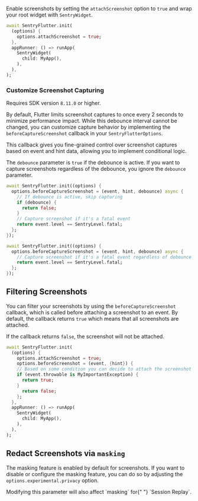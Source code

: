 Enable screenshots by setting the `attachScreenshot` option to `true` and wrap your root widget with `SentryWidget`.

```dart {3, 6-8}
await SentryFlutter.init(
  (options) {
    options.attachScreenshot = true;
  },
  appRunner: () => runApp(
    SentryWidget(
      child: MyApp(),
    ),
  ),
);
```

### Customize Screenshot Capturing

<Alert>

Requires SDK version `8.11.0` or higher.

</Alert>

By default, Flutter limits screenshot captures to once every 2 seconds to minimize performance impact. While this debounce interval cannot be changed, you can customize capture behavior by implementing the `beforeCaptureScreenshot` callback in your `SentryFlutterOptions`.

This callback gives you fine-grained control over screenshot captures based on event and hint data, allowing you to implement conditional logic.

<Note>

The `debounce` parameter is `true` if the debounce is active.
If you want to capture screenshots regardless of the debounce, you ignore the `debounce` parameter.

</Note>

```dart {tabTitle: 'Respect debounce'} {2-9}
await SentryFlutter.init((options) {
  options.beforeCaptureScreenshot = (event, hint, debounce) async {
    // If debounce is active, skip capturing
    if (debounce) {
      return false;
    }
    // Capture screenshot if it's a fatal event
    return event.level == SentryLevel.fatal;
  };
});
```

```dart {tabTitle: 'Ignore debounce'} {2-4}
await SentryFlutter.init((options) {
  options.beforeCaptureScreenshot = (event, hint, debounce) async {
    // Capture screenshot if it's a fatal event regardless of debounce
    return event.level == SentryLevel.fatal;
  };
});
```

## Filtering Screenshots

You can filter your screenshots by using the `beforeCaptureScreenshot` callback, which is called before attaching a screenshot to an event. By default, the callback returns `true` which means that all screenshots are attached.

If the callback returns `false`, the screenshot will not be attached.

```dart {4-10}
await SentryFlutter.init(
  (options) {
    options.attachScreenshot = true;
    options.beforeScreenshot = (event, {hint}) {
    // Based on some condition you can decide to attach the screenshot or drop it
    if (event.throwable is MyImportantException) {
      return true;
    }
      return false;
    };
  },
  appRunner: () => runApp(
    SentryWidget(
      child: MyApp(),
    ),
  ),
);
```

## Redact Screenshots via `masking`

The masking feature is enabled by default for screenshots.
If you want to disable or configure the masking feature, you can do so by adjusting the `options.experimental.privacy` option.

<Alert level="warning">
  Modifying this parameter will also affect `masking` for{" "}
  <PlatformLink to="/session-replay/">`Session Replay`</PlatformLink>.
</Alert>

<PlatformContent includePath="replay/privacy-configuration" />
